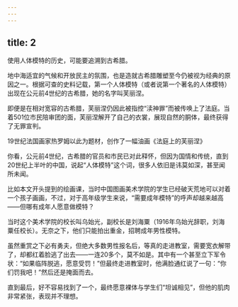 ```yaml
---
---
---
```

title: 2
---



使用人体模特的历史，可能要追溯到古希腊。

地中海适宜的气候和开放民主的氛围，也是造就古希腊雕塑至今仍被视为经典的原因之一。根据可查的史料记载，第一个人体模特（或者说第一个著名的人体模特）出现在公元前4世纪的古希腊，她的名字叫芙丽涅。

即便是在相对宽容的古希腊，芙丽涅仍因此被指控“渎神罪”而被传唤上了法庭。当着501位市民陪审团的面，芙丽涅解开了自己的衣裳，展现自然的胴体，最终获得了无罪宣判。

19世纪法国画家热罗姆以此为题材，创作了一幅油画《法庭上的芙丽涅》



你看，公元前4世纪，古希腊的官员和市民已对此释怀，但因为国情和传统，直到20世纪上半叶的中国，说起“人体模特”这个词，很多人依旧是讳莫如深，甚至闻所未闻。

比如本文开头提到的绘画课，当时中国图画美术学院的学生已经破天荒地可以对着一个孩子画画，不过，对于高年级学生来说，“需要成年模特”的呼声却越来越高——但哪有成年人愿意做模特？

当时这个美术学院的校长叫乌始光，副校长是刘海粟（1916年乌始光辞职，刘海粟任校长）。无奈之下，他们只能拍出重金，招聘成年男性模特。

虽然重赏之下必有勇夫，但绝大多数男性报名后，等真的走进教室，需要宽衣解带了，却都红着脸逃了出去——一连20多个，莫不如是。其中有一个甚至立下军令状：“如果临阵脱逃，愿意受罚！”但最终走进教室时，他满脸通红说了一句：“你们罚我吧！”然后还是掩面而去。

直到最后，好不容易找到了一个，最终愿意裸体与学生们“坦诚相见”，但他的肌肉非常紧张，表现并不理想。